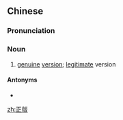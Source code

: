 ==Chinese==
{{zh-forms}}

===Pronunciation===
{{zh-pron
|m=zhèngbǎn
|c=zing3 baan2
|cat=n
}}

===Noun===
{{zh-noun}}

# [[genuine]] [[version]]; [[legitimate]] version

====Antonyms====
* {{zh-l|盜版|pirated version}}

[[zh:正版]]